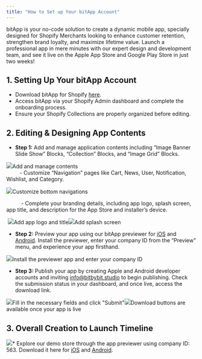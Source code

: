 ```yaml
---
title: "How to Set up Your bitApp Account"
---
```


bitApp is your no-code solution to create a dynamic mobile app, specially designed for Shopify Merchants looking to enhance customer retention, strengthen brand loyalty, and maximize lifetime value. Launch a professional app in mere minutes with our expert design and development team, and see it live on the Apple App Store and Google Play Store in just two weeks!

## **1. Setting Up Your bitApp Account**

* Download bitApp for Shopify [here](https://apps.shopify.com/bitapp-mobile-app-builder).
* Access bitApp via your Shopify Admin dashboard and complete the onboarding process.
* Ensure your Shopify Collections are properly organized before editing.

## **2. Editing & Designing App Contents**

* **Step 1:** Add and manage application contents including “Image Banner Slide Show” Blocks, “Collection” Blocks, and “Image Grid” Blocks.  


![](https://cdn.prod.website-files.com/659655f5b20d395a5c69efcf/66d01916b2dd4da790dc9a68_AD_4nXfdFW2EWcUnzwHPtR6nFSkyYGDNYMMPIFFiKB2hkpogCLYDZdAlpmGIpxkxMuS1VqovdzZhh5eJAE8XEv1BqZ_x3Qw4-5rcI5lCiovuQkZFKw_g35m6nFNKFAfoC_CMKIlKpKpCysfQBfJxvJhDl5fnSQdJ.png)Add and manage contents  
          - Customize “Navigation” pages like Cart, News, User, Notification, Wishlist, and Category.

![](https://cdn.prod.website-files.com/659655f5b20d395a5c69efcf/66d019160c899fb9a0741d3b_AD_4nXdKiBYW9mz2O-4XJ57pXndWGbiKFVqJ5V9qnniGvcqt7czNiUiUBgbAjicyF8ICXhy6xLr5StaKz1KFmWlS1U3TlW009JdUAsAgnJH-XGiZf-P2Gg7euE2qMZRYYCHdTjnMebc30N4xlgKPhRHGN9cLfIFc.png)Customize bottom navigations  
  
          ‍- Complete your branding details, including app logo, splash screen, app title, and description for the App Store and installer’s device.  


‍
![](https://cdn.prod.website-files.com/659655f5b20d395a5c69efcf/66d01916b601be7d4e867ac6_AD_4nXcuvWRTAOPlTWs1vpIwlH9A7UjH1C3QbSrRIZ8eZNqM8Qoq0ZCbi-Ca8rhsorxsm_wZsk37uIUynLNXNe4i1WLNlT_86Skn5KvmfJyfzR1DDCA_FZt1wrjOz-Er4Pcvl-yNA1FfTGf66PwAk1gRsbDTi7U.png)Add app logo and title![](https://cdn.prod.website-files.com/659655f5b20d395a5c69efcf/66d019166a2b7aad6bc4eaf5_AD_4nXfr99zAm3yR5HYrkjcgq9B8LvnV9dzCDFWXmOJfxb2FlFrCJGsXAtxiRXkqX3FDMmrzRSFUR8md7HslCqSQfGHTcNNF9b8FRJZJmtjCiaCG6UuIB8PR2INvnEp_h9GgeyBIjKphfL7yF9zZsq7s_h_k-0M.png)Add splash screen‍

* **Step 2:** Preview your app using our bitApp previewer for [iOS](https://apps.apple.com/us/app/bitapp-shopify-app-previewer/id1614570301) and [Android](https://play.google.com/store/apps/details?id=com.bitapp.previewer&hl=id). Install the previewer, enter your company ID from the “Preview” menu, and experience your app firsthand.  


![](https://cdn.prod.website-files.com/659655f5b20d395a5c69efcf/66d01e5a396253bba4cc42ec_AD_4nXdY0wo1gCPFBOamB_bGQyDJaeA2vrkUoCZUBez6emM8GKF7IisehhxEchlomQX3l2qTRv8L7lxVNeHK_eKS9Nav3MhNf93_BM5Mw7WdhBLgspUTZksluEWVE-Nl1LN01GssOWEX22tQTbhBuJtmM5eTAIQ.png)Install the previewer app and enter your company ID‍

* **Step 3:** Publish your app by creating Apple and Android developer accounts and inviting info@bitbybit.studio to begin publishing. Check the submission status in your dashboard, and once live, access the download link.  


![](https://cdn.prod.website-files.com/659655f5b20d395a5c69efcf/66d01e7f7e50749c4bb9c8a0_AD_4nXf0N1vpBAa0I9ABAjBPTRS7kgt7qQHRzUJ3at7iWnPeiumRGvKM_exqhLM1e5Xlb9IqA2nA4oDZaWNVviHdiriqdM5-XrM1IFV8e3XRSGtjKm5BNjiRtjPeWtoHbup5dQG6ES2O4rk-xAzoPyJNzSshiMR1.png)Fill in the necessary fields and click "Submit"![](https://cdn.prod.website-files.com/659655f5b20d395a5c69efcf/66d01e7f8fc86ce442218a33_AD_4nXdpF0OV1df45l8vflxX0INAp-_Tgv3W5Z_L38CWMltP9N7FzJ3Y_a0TZsWz5uZ4vnjpnE1RbYDoyqHJ_cfclIS5KaIjknQYHvOx3LjpiMWVsCvhUvXmRkU3TyIuspmoaypI6UlPZJPaM99J6DmAZrAfgEhz.png)Download buttons are available once your app is live‍
## **3. Overall Creation to Launch Timeline**

![](https://cdn.prod.website-files.com/659655f5b20d395a5c69efcf/66b9aa74fac391add0790a77_AD_4nXe56t0bpi8eEfNrlumWBqxG4Lefjb1P-LHP7Ts3n0skxdUGDwlnb2e9IL-kNWX-PLaG0_EFGNnM9shb1b3mnWCtZ169rNn5bfUdHK2yxD49r19fEopfiGQWlEj2O2ti8k71Zk5bR647iB2Vm4B8v2Unb50.jpeg)* Explore our demo store through the app previewer using company ID: 563. Download it here for [iOS](https://apps.apple.com/us/app/bitapp-shopify-app-previewer/id1614570301) and [Android](https://play.google.com/store/apps/details?id=com.bitapp.previewer&hl=id).
